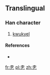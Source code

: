 ==Translingual==

===Han character===
{{Han char|rn=75|rad=木|as=01|sn=5|four=|canj=木弓 (DN), X木弓 (XDN)|ids=⿱[[木]][[乙]]}}

# [[kwukyel]]

====References====
* {{Han ref|kx=0509.121|dj=0893.031|hdz=21153.011|uh=6730|ud=26416}}

[[fr:朰]]
[[pl:朰]]
[[zh:朰]]